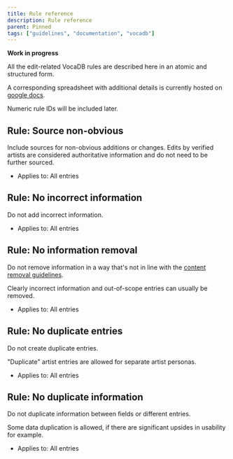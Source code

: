 ```yaml
---
title: Rule reference
description: Rule reference
parent: Pinned
tags: ["guidelines", "documentation", "vocadb"]
---
```


**Work in progress**

All the edit-related VocaDB rules are described here in an atomic and structured form.

A corresponding spreadsheet with additional details is currently hosted on [google docs](https://docs.google.com/spreadsheets/d/1Nl-n4_EoM8SggTDrKfr5-q6uQmwLHAsnKsM1fK4nzbs).

Numeric rule IDs will be included later.

## Rule: Source non-obvious

Include sources for non-obvious additions or changes. Edits by verified artists are considered authoritative information and do not need to be further sourced.

- Applies to: All entries

## Rule: No incorrect information

Do not add incorrect information.

- Applies to: All entries

## Rule: No information removal

Do not remove information in a way that's not in line with the [content removal guidelines](/docs/other-guidelines/content-removal-guidelines).

Clearly incorrect information and out-of-scope entries can usually be removed.

- Applies to: All entries

## Rule: No duplicate entries

Do not create duplicate entries.

"Duplicate" artist entries are allowed for separate artist personas.

- Applies to: All entries

## Rule: No duplicate information

Do not duplicate information between fields or different entries.

Some data duplication is allowed, if there are significant upsides in usability for example.

- Applies to: All entries
